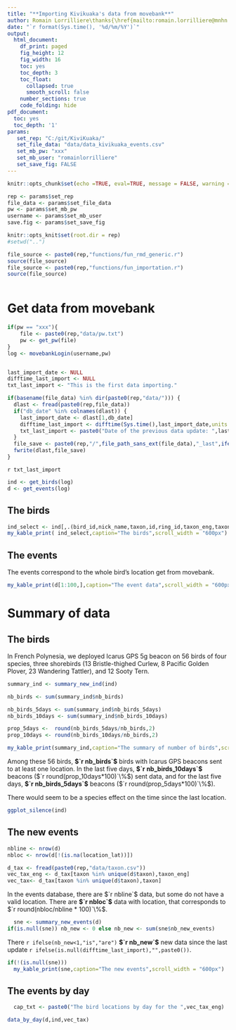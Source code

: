 ```yaml
---
title: "**Importing Kivikuaka's data from movebank**"
author: Romain Lorrilliere\thanks{\href{mailto:romain.lorrilliere@mnhn.fr}{\textit{romain.lorrilliere@mnhn.fr}}}
date: "`r format(Sys.time(), '%d/%m/%Y')`"
output:
  html_document:
    df_print: paged
    fig_height: 12
    fig_width: 16
    toc: yes
    toc_depth: 3
    toc_float:
      collapsed: true
      smooth_scroll: false
    number_sections: true
    code_folding: hide
pdf_document:
  toc: yes
  toc_depth: '1'
params: 
   set_rep: "C:/git/KiviKuaka/"
   set_file_data: "data/data_kivikuaka_events.csv"
   set_mb_pw: "xxx"
   set_mb_user: "romainlorrilliere"
   set_save_fig: FALSE 
---
```


```r

knitr::opts_chunk$set(echo =TRUE, eval=TRUE, message = FALSE, warning = FALSE,cache=FALSE)

```


```r

rep <- params$set_rep
file_data <- params$set_file_data
pw <- params$set_mb_pw
username <- params$set_mb_user
save.fig <- params$set_save_fig

```




```r

knitr::opts_knit$set(root.dir = rep)
#setwd("..")

```


```r

file_source <- paste0(rep,"functions/fun_rmd_generic.r")
source(file_source)
file_source <- paste0(rep,"functions/fun_importation.r")
source(file_source)



```


# Get data from movebank



```r

if(pw == "xxx"){
    file <- paste0(rep,"data/pw.txt")
    pw <- get_pw(file)
}
log <- movebankLogin(username,pw)
```


```r

``` 


```r

last_import_date <- NULL
difftime_last_import <- NULL
txt_last_import <- "This is the first data importing."

if(basename(file_data) %in% dir(paste0(rep,"data/"))) {
  dlast <- fread(paste0(rep,file_data))
  if("db_date" %in% colnames(dlast)) { 
    last_import_date <- dlast[1,db_date] 
    difftime_last_import <- difftime(Sys.time(),last_import_date,units = "day")
    txt_last_import <- paste0("Date of the previous data update: ",last_import_date," (",difftime_last_import," day(s))\n")
  } 
  file_save <- paste0(rep,"/",file_path_sans_ext(file_data),"_last",ifelse(is.null(last_import_date),"",paste0("_",last_import_date)),".csv")
  fwrite(dlast,file_save)
}

```


`r txt_last_import`


```r
ind <- get_birds(log)
d <- get_events(log)
```



## The birds


```r
ind_select <- ind[,.(bird_id,nick_name,taxon,id,ring_id,taxon_eng,taxon_fr,date_start,date_end,number_of_events,nb_day_silence,new,import_date)]
my_kable_print( ind_select,caption="The birds",scroll_width = "600px")
```

## The events

The events correspond to the whole bird's location get from movebank. 

```r
my_kable_print(d[1:100,],caption="The event data",scroll_width = "600px")
```


# Summary of data

## The birds


In French Polynesia, we deployed Icarus GPS 5g beacon on 56 birds of four species, three shorebirds (13 Bristle-thighed Curlew, 8 Pacific Golden Plover, 23 Wandering Tattler), and 12 Sooty Tern. 



```r
summary_ind <- summary_new_ind(ind)

nb_birds <- sum(summary_ind$nb_birds)

nb_birds_5days <- sum(summary_ind$nb_birds_5days)
nb_birds_10days <- sum(summary_ind$nb_birds_10days)

prop_5days <-  round(nb_birds_5days/nb_birds,2)
prop_10days <- round(nb_birds_10days/nb_birds,2)

my_kable_print(summary_ind,caption="The summary of number of birds",scroll_width = "600px",scroll=FALSE)

```



Among these 56 birds, __$`r nb_birds`$__ birds with Icarus GPS beacons sent to at least one location. In the last five days, __$`r nb_birds_10days`$__ beacons ($`r round(prop_10days*100)`\%$) sent data, and for the last five days, __$`r nb_birds_5days`$__ beacons ($`r round(prop_5days*100)`\%$).

There would seem to be a species effect on the time since the last location. 


```r
ggplot_silence(ind)
```


## The new events


```r
nbline <- nrow(d)
nbloc <- nrow(d[!(is.na(location_lat))])

d_tax <- fread(paste0(rep,"data/taxon.csv"))
vec_tax_eng <- d_tax[taxon %in% unique(d$taxon),taxon_eng]
vec_tax<- d_tax[taxon %in% unique(d$taxon),taxon]

```

In the events database, there are $`r nbline`$ data, but some do not have a valid location. 
There are __$`r nbloc`$__ data with location, that corresponds to $`r round(nbloc/nbline * 100)`\%$.


```r
  sne <- summary_new_events(d)
if(is.null(sne)) nb_new <- 0 else nb_new <- sum(sne$nb_new_events)
```

There `r ifelse(nb_new<1,"is","are")` __$`r nb_new`$__ new data since the last update `r ifelse(is.null(difftime_last_import),"",paste0())`. 


```r
if(!(is.null(sne)))
  my_kable_print(sne,caption="The new events",scroll_width = "600px")
```

## The events by day

```r
  cap_txt <- paste0("The bird locations by day for the ",vec_tax_eng)
```


```r
data_by_day(d,ind,vec_tax)
```



